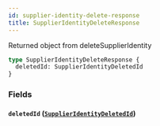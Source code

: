 ```yaml
---
id: supplier-identity-delete-response
title: SupplierIdentityDeleteResponse
---
```



Returned object from deleteSupplierIdentity


```graphql
type SupplierIdentityDeleteResponse {
  deletedId: SupplierIdentityDeletedId
}
```


### Fields

#### `deletedId` ([`SupplierIdentityDeletedId`](/developers/supplier-apis/supply-api/graphql/reference/objects/supplier-identity-deleted-id))






